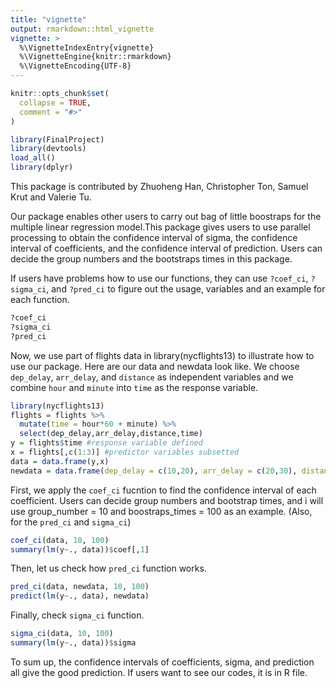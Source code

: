 ```yaml
---
title: "vignette"
output: rmarkdown::html_vignette
vignette: >
  %\VignetteIndexEntry{vignette}
  %\VignetteEngine{knitr::rmarkdown}
  %\VignetteEncoding{UTF-8}
---
```


```r
knitr::opts_chunk$set(
  collapse = TRUE,
  comment = "#>"
)
```

```r
library(FinalProject)
library(devtools)
load_all()
library(dplyr)
```

This package is contributed by Zhuoheng Han, Christopher Ton, Samuel Krut and Valerie Tu.

Our package enables other users to carry out bag of little boostraps for the multiple linear regression model.This package gives users to use parallel processing to obtain the confidence interval of sigma, the confidence interval of coefficients, and the confidence interval of prediction. Users can decide the group numbers and the bootstraps times in this package.

If users have problems how to use our functions, they can use `?coef_ci`, `?sigma_ci`, and `?pred_ci` to figure out the usage, variables and an example for each function.

```r
?coef_ci
?sigma_ci
?pred_ci
```

Now, we use part of flights data in library(nycflights13) to illustrate how to use our package. Here are our data and newdata look like. We choose `dep_delay`, `arr_delay`, and `distance` as independent variables and we combine `hour` and `minute` into `time` as the response variable. 

```r
library(nycflights13)
flights = flights %>%
  mutate(time = hour*60 + minute) %>%
  select(dep_delay,arr_delay,distance,time)
y = flights$time #response variable defined
x = flights[,c(1:3)] #predictor variables subsetted
data = data.frame(y,x)
newdata = data.frame(dep_delay = c(10,20), arr_delay = c(20,30), distance = c(400,500))
```

First, we apply the `coef_ci` fucntion to find the confidence interval of each coefficient. Users can decide group numbers and bootstrap times, and i will use group_number = 10 and boostraps_times = 100 as an example. (Also, for the `pred_ci` and `sigma_ci`)
```r
coef_ci(data, 10, 100)
summary(lm(y~., data))$coef[,1]
```

Then, let us check how `pred_ci` function works.
```r
pred_ci(data, newdata, 10, 100)
predict(lm(y~., data), newdata)
```

Finally, check `sigma_ci` function.

```r
sigma_ci(data, 10, 100)
summary(lm(y~., data))$sigma
```

To sum up, the confidence intervals of coefficients, sigma, and prediction all give the good prediction. If users want to see our codes, it is in R file. 

